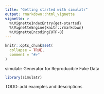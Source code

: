 ```yaml
---
title: "Getting started with simulatr"
output: rmarkdown::html_vignette
vignette: >
  %\VignetteIndexEntry{get-started}
  %\VignetteEngine{knitr::rmarkdown}
  %\VignetteEncoding{UTF-8}
---
```


```r
knitr::opts_chunk$set(
  collapse = TRUE,
  comment = "#>"
)
```

simulatr: Generator for Reproducible Fake Data 

```r
library(simulatr)
```

TODO: add examples and descriptions
